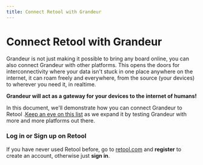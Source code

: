 ```yaml
---
title: Connect Retool with Grandeur
---
```


# Connect Retool with Grandeur


Grandeur is not just making it possible to bring any board online, you can also connect Grandeur with other platforms. This opens the doors for interconnectivity where your data isn't stuck in one place anywhere on the internet, it can roam freely and everywhere, from the source (your devices) to wherever you need it, in realtime.

**Grandeur will act as a gateway for your devices to the internet of humans!**

In this document, we'll demonstrate how you can connect Grandeur to Retool .[Keep an eye on this list](/guides/integrations) as we expand it by testing Grandeur with more and more platforms out there.

<Steps>

### Log in or Sign up on Retool

If you have never used Retool before, go to [retool.com](https://retool.com) and **register** to create an account, otherwise just **sign in**.


</Steps>

